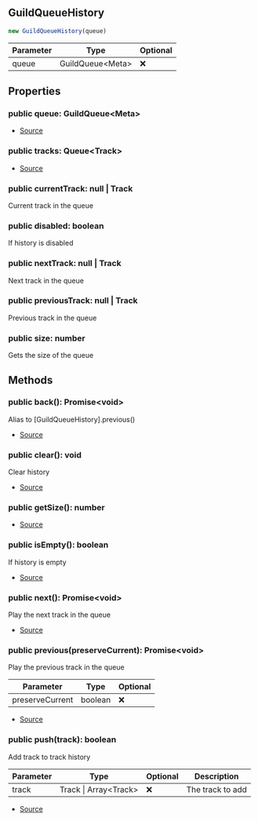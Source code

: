 ## GuildQueueHistory


```typescript
new GuildQueueHistory(queue)
```
| Parameter | Type | Optional |
| ----------- | ----------- | ----------- |
| queue | GuildQueue\<Meta> | ❌ |


## Properties
### public queue: GuildQueue\<Meta>
- [Source](https://github.com/Androz2091/discord-player/blob/5a3437b/packages/discord-player/src/Structures/GuildQueueHistory.ts#L7)
### public tracks: Queue\<Track>
- [Source](https://github.com/Androz2091/discord-player/blob/5a3437b/packages/discord-player/src/Structures/GuildQueueHistory.ts#L6)
### public currentTrack: null \| Track
Current track in the queue
### public disabled: boolean
If history is disabled
### public nextTrack: null \| Track
Next track in the queue
### public previousTrack: null \| Track
Previous track in the queue
### public size: number
Gets the size of the queue

## Methods
### public back(): Promise\<void>
Alias to [GuildQueueHistory].previous()



- [Source](https://github.com/Androz2091/discord-player/blob/5a3437b/packages/discord-player/src/Structures/GuildQueueHistory.ts#L103)
### public clear(): void
Clear history



- [Source](https://github.com/Androz2091/discord-player/blob/5a3437b/packages/discord-player/src/Structures/GuildQueueHistory.ts#L69)
### public getSize(): number
- [Source](https://github.com/Androz2091/discord-player/blob/5a3437b/packages/discord-player/src/Structures/GuildQueueHistory.ts#L45)
### public isEmpty(): boolean
If history is empty



- [Source](https://github.com/Androz2091/discord-player/blob/5a3437b/packages/discord-player/src/Structures/GuildQueueHistory.ts#L52)
### public next(): Promise\<void>
Play the next track in the queue



- [Source](https://github.com/Androz2091/discord-player/blob/5a3437b/packages/discord-player/src/Structures/GuildQueueHistory.ts#L76)
### public previous(preserveCurrent): Promise\<void>
Play the previous track in the queue



| Parameter | Type | Optional |
| ----------- | ----------- | ----------- |
| preserveCurrent | boolean | ❌ |


- [Source](https://github.com/Androz2091/discord-player/blob/5a3437b/packages/discord-player/src/Structures/GuildQueueHistory.ts#L88)
### public push(track): boolean
Add track to track history



| Parameter | Type | Optional | Description |
| ----------- | ----------- | ----------- | ----------- |
| track | Track \| Array\<Track> | ❌ | The track to add |


- [Source](https://github.com/Androz2091/discord-player/blob/5a3437b/packages/discord-player/src/Structures/GuildQueueHistory.ts#L60)